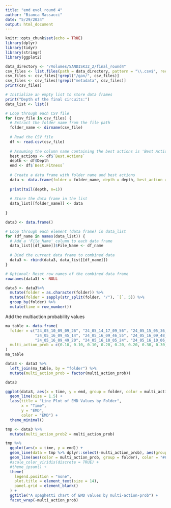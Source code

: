```yaml
---
title: "emd evol round 4"
author: "Bianca Massacci"
date: "5/29/2024"
output: html_document
---
```


```r
knitr::opts_chunk$set(echo = TRUE)
library(dplyr)
library(tidyr)
library(stringr)
library(ggplot2)
```

```r
data_directory <- "/Volumes/SANDISK32_2/final_round4"
csv_files <- list.files(path = data_directory, pattern = "\\.csv$", recursive = TRUE, full.names = TRUE)
csv_files <- csv_files[!grepl("/gan/", csv_files)]
csv_files <- csv_files[!grepl("metadata", csv_files)]
print(csv_files)
```


```r
# Initialize an empty list to store data frames
print("Depth of the final circuits:")
data_list <- list()

# Loop through each CSV file
for (csv_file in csv_files) {
  # Extract the folder name from the file path
  folder_name <- dirname(csv_file)
  
  # Read the CSV file
  df <- read.csv(csv_file)
  
  # Assuming the column name containing the best actions is 'Best Actions', replace it with your actual column name
  best_actions <- df$`Best.Actions`
  depth <- df$Depth
  emd <- df$`Best.Fitness`
  
  # Create a data frame with folder name and best actions
  data <- data.frame(folder = folder_name, depth = depth, best_action = best_actions, emd = emd)
  
  print(tail(depth, n=1))
  
  # Store the data frame in the list
  data_list[[folder_name]] <- data
  
}

```

```r
data3 <- data.frame()

# Loop through each element (data frame) in data_list
for (df_name in names(data_list)) {
  # Add a 'File_Name' column to each data frame
  data_list[[df_name]]$File_Name <- df_name
  
  # Bind the current data frame to combined_data
  data3 <- rbind(data3, data_list[[df_name]])
}

# Optional: Reset row names of the combined data frame
rownames(data3) <- NULL
```

```r
data3 <- data3%>%
  mutate(folder = as.character(folder)) %>%
  mutate(folder = sapply(str_split(folder, "/"), `[`, 5)) %>%
  group_by(folder) %>%
  mutate(time = row_number())
```

Add the multiaction probability values

```r
ma_table <- data.frame(
  folder = c("24_05_10_09_09_26", "24_05_14_17_09_56", "24_05_15_05_36_10",
             "24_05_16_09_45_14", "24_05_16_09_46_55", "24_05_16_09_48_30",
             "24_05_16_09_49_20", "24_05_16_10_05_24", "24_05_16_10_06_47"),
  multi_action_prob = c(0.10, 0.10, 0.10, 0.20, 0.20, 0.20, 0.30, 0.30, 0.30)
)
ma_table
```


```r
data3 <- data3 %>%
  left_join(ma_table, by = "folder") %>%
  mutate(multi_action_prob = factor(multi_action_prob))
```



```r
data3
```


```r
ggplot(data3, aes(x = time, y = emd, group = folder, color = multi_action_prob)) +
  geom_line(size = 1.5) +
  labs(title = "Line Plot of EMD Values by Folder",
       x = "Time",
       y = "EMD",
       color = "EMD") +
  theme_minimal()
```

```r
tmp <- data3 %>%
  mutate(multi_action_prob2 = multi_action_prob)

tmp %>%
  ggplot(aes(x = time, y = emd)) +
  geom_line(data = tmp %>% dplyr::select(-multi_action_prob), aes(group = folder), color = "gray", size = 0.5, alpha = 0.5) +
  geom_line(aes(color = multi_action_prob, group = folder), color = "#69b3a2", size = 1.2) +
  #scale_color_viridis(discrete = TRUE) +
  #theme_ipsum() +
  theme(
    legend.position = "none",
    plot.title = element_text(size = 14),
    panel.grid = element_blank()
  ) +
  ggtitle("A spaghetti chart of EMD values by multi-action-prob") +
  facet_wrap(~multi_action_prob)
```



